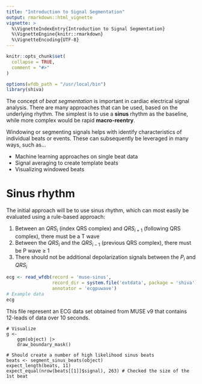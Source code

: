```yaml
---
title: "Introduction to Signal Segmentation"
output: rmarkdown::html_vignette
vignette: >
  %\VignetteIndexEntry{Introduction to Signal Segmentation}
  %\VignetteEngine{knitr::rmarkdown}
  %\VignetteEncoding{UTF-8}
---
```


```r
knitr::opts_chunk$set(
  collapse = TRUE,
  comment = "#>"
)
```

```r
options(wfdb_path = "/usr/local/bin")
library(shiva)
```

The concept of *beat segmentation* is important in cardiac electrical signal analysis. 
There are many approaches that can be used, based on the underlying rhythm. 
The simplest is to use a **sinus** rhythm as the baseline, while more complex would be rapid **macro-reentry**. 

Windowing or segmenting signals helps with identify characteristics of individual beats or events. These can subsequently be leveraged in many ways, such as...

- Machine learning approaches on single beat data
- Signal averaging to create template beats
- Visualizing windowed beats

# Sinus rhythm

The initial approach will be to use sinus rhythm, which can most easily be evaluated using a rule-based approach:

1. Between an $QRS_{i}$ (index QRS complex) and $QRS_{i+1}$ (following QRS complex), there must be a T wave
1. Between the $QRS_{i}$ and the $QRS_{i-1}$ (previous QRS complex), there must be P wave ≥ 1
1. There should not be additional depolarization signals between the $P_{i}$ and $QRS_{i}$

```r
ecg <- read_wfdb(record = 'muse-sinus',
                 record_dir = system.file('extdata', package = 'shiva'),
                 annotator = 'ecgpuwave')
# Example data
ecg
```

This file represent an ECG data set obtained from MUSE v9 that contains 12-leads of data over 10 seconds.

	# Visualize
	g <-
		ggm(object) |>
		draw_boundary_mask()

	# Should create a number of high likelihood sinus beats
	beats <- segment_sinus_beats(object)
	expect_length(beats, 11)
	expect_equal(nrow(beats[[1]]$signal), 263) # Checked the size of the 1st beat

